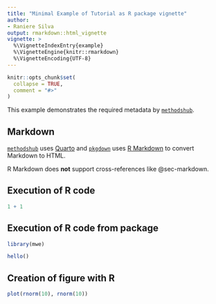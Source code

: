```yaml
---
title: "Minimal Example of Tutorial as R package vignette"
author:
- Raniere Silva
output: rmarkdown::html_vignette
vignette: >
  %\VignetteIndexEntry{example}
  %\VignetteEngine{knitr::rmarkdown}
  %\VignetteEncoding{UTF-8}
---
```


```r
knitr::opts_chunk$set(
  collapse = TRUE,
  comment = "#>"
)
```

This example demonstrates the required metadata by [`methodshub`](https://github.com/GESIS-Methods-Hub/methodshub).

## Markdown {#sec-markdown}

::: {.callout-important}

[`methodshub`](https://github.com/GESIS-Methods-Hub/methodshub) uses [Quarto](https://quarto.org/) and [`pkgdown`](https://pkgdown.r-lib.org/) uses [R Markdown](https://rmarkdown.rstudio.com/) to convert Markdown to HTML.

:::

R Markdown does **not** support cross-references like @sec-markdown.

## Execution of R code

```r
1 + 1
```

## Execution of R code from package

```r
library(mwe)
```

```r
hello()
```

## Creation of figure with R

```r
plot(rnorm(10), rnorm(10))
```
